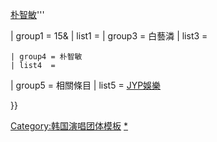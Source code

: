 {{Navbox Musical artist
| name       = 15&
| title      = [[15&]]
| state      =<includeonly>collapsed</includeonly>
| bodyclass  = hlist
| background = group_or_band
| above      = '''[[白藝潾]]{{·}}[[朴智敏]]'''

| group1 = 15&
| list1  ={{Navbox Musical artist|child
| group1 = 正規專輯
| list1 = [[Sugar (15&專輯)|Sugar]]（2014年）
| group2 =數位單曲
| list2 = 
*[[Sugar (15&專輯)|I Dream]]（2012年）
*[[Sugar (15&專輯)|Someday]]（2013年）
*[[Sugar (15&專輯)|Can't Hide It]]（2014年）
*[[Love is Madness]]（2015年）
}}
| group3 = 白藝潾
| list3  ={{Navbox Musical artist|child
 | group1 = 迷你專輯
 | list1  = *[[Frank (白藝潾迷你專輯)|Frank]]（2015年）
*Our love is great（2019年）
 | group2 = 數位單曲
 | list2  = 
*[[Bye bye my blue]]（2016年）
*[[Love you on Christmas]]（2016年）
}}

 | group4 = 朴智敏
 | list4  = {{Navbox Musical artist|child
 | group1 = 迷你專輯
 | list1  =*[[從19歲到20歲]]（2016年）
*jiminxjamie（2018年）
| group2 = 數位單曲
 | list2  =*[[Hopeless Love]]（2015年）
*[[相似 (單曲)|相似]]（2016年）
}}


| group5     = 相關條目
| list5    = [[JYP娛樂]]

}}
<noinclude>
{{collapsible option}}
[[Category:韩国演唱团体模板]]
[[Category:15&|*]]
</noinclude>